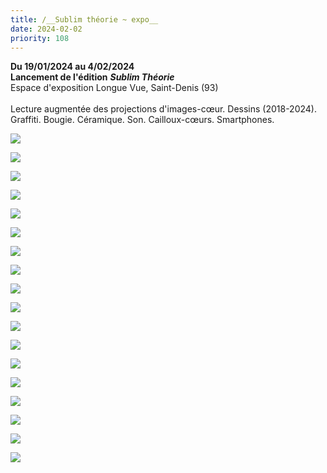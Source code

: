 ```yaml
---
title: /__Sublim théorie ~ expo__
date: 2024-02-02
priority: 108
---
```

**Du 19/01/2024 au 4/02/2024**\
**Lancement de l'édition** ***Sublim Théorie*** \
Espace d'exposition Longue Vue, Saint-Denis (93)\
\
Lecture augmentée des projections d'images-cœur. Dessins (2018-2024). Graffiti. Bougie. Céramique. Son. Cailloux-cœurs. Smartphones. 

![](src/assets/images/projects/sublim-theorie-expo/___1_DSC09155_R2_WEB.jpg)

![](src/assets/images/projects/sublim-theorie-expo/___2_DSC09133_R2_WEB.jpg)

![](src/assets/images/projects/sublim-theorie-expo/___3_DSC09139_R1_WEB.jpg)

![](src/assets/images/projects/sublim-theorie-expo/___4_DSC09101_R1_WEB.jpg)

![](src/assets/images/projects/sublim-theorie-expo/___5_DSC09098_R3_WEB.jpg)

![](src/assets/images/projects/sublim-theorie-expo/___6_DSC09126_R3_WEB.jpg)

![](src/assets/images/projects/sublim-theorie-expo/___7_DSC09018_R1_WEB.jpg)

![](src/assets/images/projects/sublim-theorie-expo/___8_1_Capturedecran_2024-03-21_WEB.jpg)

![](src/assets/images/projects/sublim-theorie-expo/___8_2_pierres_DSC09395_R1_WEB.jpg)

![](src/assets/images/projects/sublim-theorie-expo/___9_DSC09182_R1_WEB.jpg)

![](src/assets/images/projects/sublim-theorie-expo/___10_DSC9454_R4_WEB.jpg)

![](src/assets/images/projects/sublim-theorie-expo/___11_DSC09268_R1_WEB.jpg)

![](src/assets/images/projects/sublim-theorie-expo/___12_DSC09190_R1_WEB.jpg)

![](src/assets/images/projects/sublim-theorie-expo/___13_DSC09229_R2_WEB.jpg)

![](src/assets/images/projects/sublim-theorie-expo/___15_DSC9432_R3_WEB.jpg)

![](src/assets/images/projects/sublim-theorie-expo/___16_DSC09248_R2_WEB.jpg)

![](src/assets/images/projects/sublim-theorie-expo/17_DSC9446_R2_WEB.jpg)

![](src/assets/images/projects/sublim-theorie-expo/___14_DSC09226_R1_WEB.jpg)

